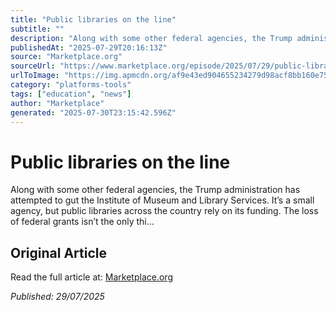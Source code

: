 ```yaml
---
title: "Public libraries on the line"
subtitle: ""
description: "Along with some other federal agencies, the Trump administration has attempted to gut the Institute of Museum and Library Services. It’s a small agency, but public libraries across the country rely on its funding. The loss of federal grants isn’t the only thi…"
publishedAt: "2025-07-29T20:16:13Z"
source: "Marketplace.org"
sourceUrl: "https://www.marketplace.org/episode/2025/07/29/public-libraries-on-the-line"
urlToImage: "https://img.apmcdn.org/af9e43ed904655234279d98acf8bb160e755ea8f/uncropped/c33843-2025-03-gettyimages-2031143115-e1743111014577-webp2000.webp"
category: "platforms-tools"
tags: ["education", "news"]
author: "Marketplace"
generated: "2025-07-30T23:15:42.596Z"
---
```


# Public libraries on the line



Along with some other federal agencies, the Trump administration has attempted to gut the Institute of Museum and Library Services. It’s a small agency, but public libraries across the country rely on its funding. The loss of federal grants isn’t the only thi…

## Original Article

Read the full article at: [Marketplace.org](https://www.marketplace.org/episode/2025/07/29/public-libraries-on-the-line)

*Published: 29/07/2025*

